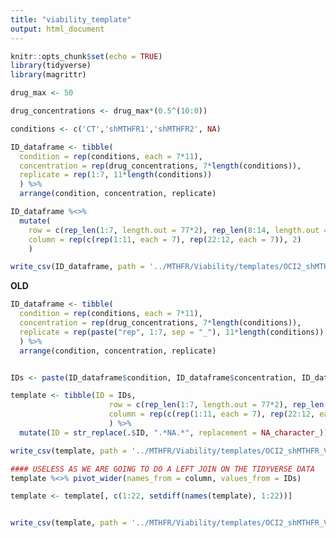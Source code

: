```yaml
---
title: "viability_template"
output: html_document
---
```


```r
knitr::opts_chunk$set(echo = TRUE)
library(tidyverse)
library(magrittr)
```

```r
drug_max <- 50

drug_concentrations <- drug_max*(0.5^(10:0))

conditions <- c('CT','shMTHFR1','shMTHFR2', NA)


```


```r
ID_dataframe <- tibble(
  condition = rep(conditions, each = 7*11),
  concentration = rep(drug_concentrations, 7*length(conditions)),
  replicate = rep(1:7, 11*length(conditions))
  ) %>% 
  arrange(condition, concentration, replicate)

ID_dataframe %<>% 
  mutate(
    row = c(rep_len(1:7, length.out = 77*2), rep_len(8:14, length.out = 77*2)), 
    column = rep(c(rep(1:11, each = 7), rep(22:12, each = 7)), 2)
    )

write_csv(ID_dataframe, path = '../MTHFR/Viability/templates/OCI2_shMTHFR_Venetoclax_02262020.csv')

```



__OLD__


```r
ID_dataframe <- tibble(
  condition = rep(conditions, each = 7*11),
  concentration = rep(drug_concentrations, 7*length(conditions)),
  replicate = rep(paste("rep", 1:7, sep = "_"), 11*length(conditions))
  ) %>% 
  arrange(condition, concentration, replicate)


IDs <- paste(ID_dataframe$condition, ID_dataframe$concentration, ID_dataframe$replicate, sep = "_") #useless? we can keep the different columns

```


```r
template <- tibble(ID = IDs, 
                      row = c(rep_len(1:7, length.out = 77*2), rep_len(8:14, length.out = 77*2)), 
                      column = rep(c(rep(1:11, each = 7), rep(22:12, each = 7)), 2)
                      ) %>% 
  mutate(ID = str_replace(.$ID, ".*NA.*", replacement = NA_character_))

write_csv(template, path = '../MTHFR/Viability/templates/OCI2_shMTHFR_Venetoclax_02262020.csv')
```

```r
#### USELESS AS WE ARE GOING TO DO A LEFT JOIN ON THE TIDYVERSE DATA
template %<>% pivot_wider(names_from = column, values_from = IDs) 

template <- template[, c(1:22, setdiff(names(template), 1:22))]


write_csv(template, path = '../MTHFR/Viability/templates/OCI2_shMTHFR_Venetoclax_02262020.csv')
```

